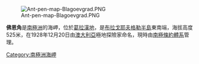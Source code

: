 [[Image:Ant-pen-map-Blagoevgrad.PNG|thumb]]

{{Coord|65|15|S|61|38|W|source:GNIS|display=title}}

'''佛恩角'''是[[南極洲|南極洲]]的海岬，位於[[葛拉漢地|葛拉漢地]]，是[[布拉戈耶夫格勒半島|布拉戈耶夫格勒半島]]東南端，海拔高度525米，在1928年12月20日由[[澳大利亞|澳大利亞]]極地探險家命名，現時由[[南極條約體系|南極條約體系]]管理。

{{DEFAULTSORT:Foyn Point}}
[[Category:南極洲海岬|Category:南極洲海岬]]


{{FoynCoast-geo-stub}}